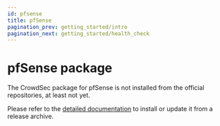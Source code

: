 ```yaml
---
id: pfsense
title: pfSense
pagination_prev: getting_started/intro
pagination_next: getting_started/health_check
---
```


# pfSense package

The CrowdSec package for pfSense is not installed from the official repositories, at least not yet.

Please refer to the [detailed documentation](/docs/next/getting_started/install_crowdsec_pfsense) to install or update it from a release archive.

